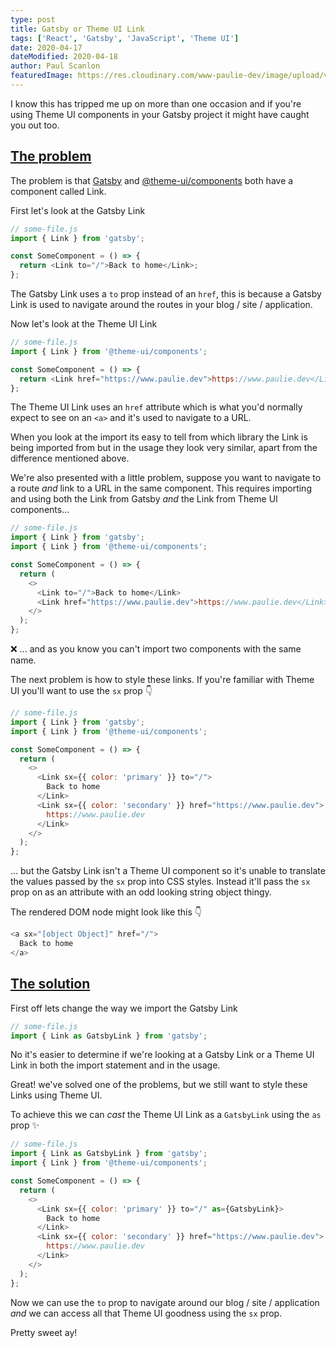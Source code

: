 ```yaml
---
type: post
title: Gatsby or Theme UI Link
tags: ['React', 'Gatsby', 'JavaScript', 'Theme UI']
date: 2020-04-17
dateModified: 2020-04-18
author: Paul Scanlon
featuredImage: https://res.cloudinary.com/www-paulie-dev/image/upload/v1595915564/paulie.dev/2020/04/gatsby-or-theme-ui-link_eofadh.jpg
---
```


I know this has tripped me up on more than one occasion and if you're using Theme UI components in your Gatsby project
it might have caught you out too.

## [The problem](#the-problem)

The problem is that [Gatsby](https://www.gatsbyjs.org/docs/gatsby-link/) and
[@theme-ui/components](https://theme-ui.com/components/link) both have a component called Link.

First let's look at the Gatsby Link

```javascript
// some-file.js
import { Link } from 'gatsby';

const SomeComponent = () => {
  return <Link to="/">Back to home</Link>;
};
```

The Gatsby Link uses a `to` prop instead of an `href`, this is because a Gatsby Link is used to navigate around the
routes in your blog / site / application.

Now let's look at the Theme UI Link

```javascript
// some-file.js
import { Link } from '@theme-ui/components';

const SomeComponent = () => {
  return <Link href="https://www.paulie.dev">https://www.paulie.dev</Link>;
};
```

The Theme UI Link uses an `href` attribute which is what you'd normally expect to see on an `<a>` and it's used to
navigate to a URL.

When you look at the import its easy to tell from which library the Link is being imported from but in the usage they
look very similar, apart from the difference mentioned above.

We're also presented with a little problem, suppose you want to navigate to a route _and_ link to a URL in the same
component. This requires importing and using both the Link from Gatsby _and_ the Link from Theme UI components...

```javascript
// some-file.js
import { Link } from 'gatsby';
import { Link } from '@theme-ui/components';

const SomeComponent = () => {
  return (
    <>
      <Link to="/">Back to home</Link>
      <Link href="https://www.paulie.dev">https://www.paulie.dev</Link>
    </>
  );
};
```

❌ ... and as you know you can't import two components with the same name.

The next problem is how to style these links. If you're familiar with Theme UI you'll want to use the `sx` prop 👇

```javascript
// some-file.js
import { Link } from 'gatsby';
import { Link } from '@theme-ui/components';

const SomeComponent = () => {
  return (
    <>
      <Link sx={{ color: 'primary' }} to="/">
        Back to home
      </Link>
      <Link sx={{ color: 'secondary' }} href="https://www.paulie.dev">
        https://www.paulie.dev
      </Link>
    </>
  );
};
```

... but the Gatsby Link isn't a Theme UI component so it's unable to translate the values passed by the `sx` prop into
CSS styles. Instead it'll pass the `sx` prop on as an attribute with an odd looking string object thingy.

The rendered DOM node might look like this 👇

```javascript
<a sx="[object Object]" href="/">
  Back to home
</a>
```

## [The solution](#the-solution)

First off lets change the way we import the Gatsby Link

```javascript
// some-file.js
import { Link as GatsbyLink } from 'gatsby';
```

No it's easier to determine if we're looking at a Gatsby Link or a Theme UI Link in both the import statement and in the
usage.

Great! we've solved one of the problems, but we still want to style these Links using Theme UI.

To achieve this we can _cast_ the Theme UI Link as a `GatsbyLink` using the `as` prop ✨

```javascript
// some-file.js
import { Link as GatsbyLink } from 'gatsby';
import { Link } from '@theme-ui/components';

const SomeComponent = () => {
  return (
    <>
      <Link sx={{ color: 'primary' }} to="/" as={GatsbyLink}>
        Back to home
      </Link>
      <Link sx={{ color: 'secondary' }} href="https://www.paulie.dev">
        https://www.paulie.dev
      </Link>
    </>
  );
};
```

Now we can use the `to` prop to navigate around our blog / site / application _and_ we can access all that Theme UI
goodness using the `sx` prop.

Pretty sweet ay!
